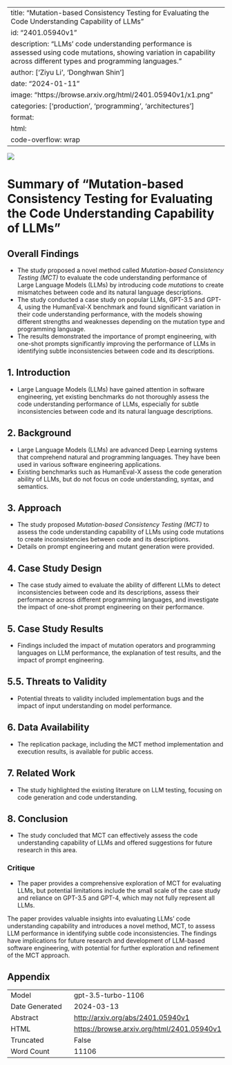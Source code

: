 
---
title: "Mutation-based Consistency Testing for Evaluating the Code Understanding Capability of LLMs"
id: "2401.05940v1"
description: "LLMs' code understanding performance is assessed using code mutations, showing variation in capability across different types and programming languages."
author: ['Ziyu Li', 'Donghwan Shin']
date: "2024-01-11"
image: "https://browse.arxiv.org/html/2401.05940v1/x1.png"
categories: ['production', 'programming', 'architectures']
format:
  html:
    code-overflow: wrap
---

![](https://browse.arxiv.org/html/2401.05940v1/x1.png)

# Summary of "Mutation-based Consistency Testing for Evaluating the Code Understanding Capability of LLMs"

## Overall Findings
- The study proposed a novel method called *Mutation-based Consistency Testing (MCT)* to evaluate the code understanding performance of Large Language Models (LLMs) by introducing code *mutations* to create mismatches between code and its natural language descriptions.
- The study conducted a case study on popular LLMs, GPT-3.5 and GPT-4, using the HumanEval-X benchmark and found significant variation in their code understanding performance, with the models showing different strengths and weaknesses depending on the mutation type and programming language.
- The results demonstrated the importance of prompt engineering, with one-shot prompts significantly improving the performance of LLMs in identifying subtle inconsistencies between code and its descriptions.

## 1. Introduction

- Large Language Models (LLMs) have gained attention in software engineering, yet existing benchmarks do not thoroughly assess the code understanding performance of LLMs, especially for subtle inconsistencies between code and its natural language descriptions.

## 2. Background
- Large Language Models (LLMs) are advanced Deep Learning systems that comprehend natural and programming languages. They have been used in various software engineering applications.
- Existing benchmarks such as HumanEval-X assess the code generation ability of LLMs, but do not focus on code understanding, syntax, and semantics.

## 3. Approach
- The study proposed *Mutation-based Consistency Testing (MCT)* to assess the code understanding capability of LLMs using code mutations to create inconsistencies between code and its descriptions.
- Details on prompt engineering and mutant generation were provided.

## 4. Case Study Design
- The case study aimed to evaluate the ability of different LLMs to detect inconsistencies between code and its descriptions, assess their performance across different programming languages, and investigate the impact of one-shot prompt engineering on their performance.

## 5. Case Study Results
- Findings included the impact of mutation operators and programming languages on LLM performance, the explanation of test results, and the impact of prompt engineering.

## 5.5. Threats to Validity
- Potential threats to validity included implementation bugs and the impact of input understanding on model performance.

## 6. Data Availability
- The replication package, including the MCT method implementation and execution results, is available for public access.

## 7. Related Work
- The study highlighted the existing literature on LLM testing, focusing on code generation and code understanding.

## 8. Conclusion
- The study concluded that MCT can effectively assess the code understanding capability of LLMs and offered suggestions for future research in this area.

### Critique
- The paper provides a comprehensive exploration of MCT for evaluating LLMs, but potential limitations include the small scale of the case study and reliance on GPT-3.5 and GPT-4, which may not fully represent all LLMs.

The paper provides valuable insights into evaluating LLMs' code understanding capability and introduces a novel method, MCT, to assess LLM performance in identifying subtle code inconsistencies. The findings have implications for future research and development of LLM-based software engineering, with potential for further exploration and refinement of the MCT approach.

## Appendix

|          |          |
|----------|----------|
| Model     | gpt-3.5-turbo-1106       |
| Date Generated     | 2024-03-13       |
| Abstract | [http://arxiv.org/abs/2401.05940v1](http://arxiv.org/abs/2401.05940v1)        |
| HTML     | [https://browse.arxiv.org/html/2401.05940v1](https://browse.arxiv.org/html/2401.05940v1)       |
| Truncated       | False       |
| Word Count       | 11106       |